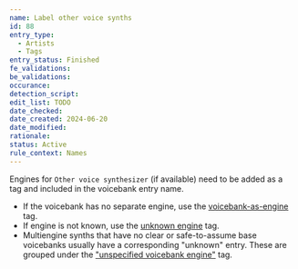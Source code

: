 ```yaml
---
name: Label other voice synths
id: 88
entry_type:
  - Artists
  - Tags
entry_status: Finished
fe_validations:
be_validations:
occurance:
detection_script:
edit_list: TODO
date_checked:
date_created: 2024-06-20
date_modified:
rationale:
status: Active
rule_context: Names
---
```

Engines for `Other voice synthesizer` (if available) need to be added as a tag and included in the voicebank entry name.

- If the voicebank has no separate engine, use the [voicebank-as-engine](https://vocadb.net/T/10630/voicebank-as-engine) tag. 
- If engine is not known, use the [unknown engine](https://vocadb.net/T/7036) tag. 
- Multiengine synths that have no clear or safe-to-assume base voicebanks usually have a corresponding "unknown" entry. These are grouped under the ["unspecified voicebank engine"](https://vocadb.net/T/9027/unspecified-voicebank-engine) tag.